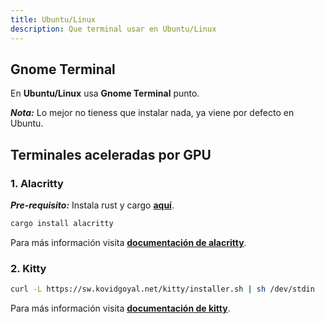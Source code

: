 ```yaml
---
title: Ubuntu/Linux
description: Que terminal usar en Ubuntu/Linux
---
```


## Gnome Terminal

En **Ubuntu/Linux** usa **Gnome Terminal** punto.

**_Nota:_** Lo mejor no tieness que instalar nada, ya viene por defecto en Ubuntu.

## Terminales aceleradas por GPU

### 1. Alacritty

**_Pre-requisito:_** Instala rust y cargo [**aquí**](/languages/rust/).

```bash
cargo install alacritty
```

Para más información visita [**documentación de alacritty**](https://alacritty.org/).

### 2. Kitty

```bash
curl -L https://sw.kovidgoyal.net/kitty/installer.sh | sh /dev/stdin
```

Para más información visita [**documentación de kitty**](https://sw.kovidgoyal.net/kitty/).
